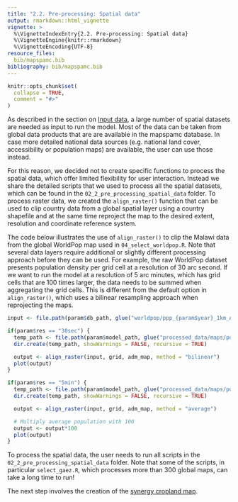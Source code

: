 ```yaml
---
title: "2.2. Pre-processing: Spatial data"
output: rmarkdown::html_vignette
vignette: >
  %\VignetteIndexEntry{2.2. Pre-processing: Spatial data}
  %\VignetteEngine{knitr::rmarkdown}
  %\VignetteEncoding{UTF-8}
resource_files:
  bib/mapspamc.bib
bibliography: bib/mapspamc.bib
---
```


```r
knitr::opts_chunk$set(
  collapse = TRUE,
  comment = "#>"
)
```

As described in the section on [Input data](input_data.html), a large number of spatial datasets are needed as input to run the model. Most of the data can be taken from global data products that are are available in the mapspamc database. In case more detailed national data sources  (e.g. national land cover, accessibility or population maps) are available, the user can  use those instead.

For this reason, we decided not to create specific functions to process the spatial data, which offer limited flexibility for user interaction. Instead we share the detailed scripts that we used to process all the spatial datasets, which can be found in the `02_2_pre_processing_spatial_data` folder. To process raster data, we created the `align_raster()` function that can be used to clip country data from a global spatial layer using a country shapefile and at the same time reproject the map to the desired extent, resolution and coordinate reference system. 

The code below illustrates the use of `align_raster()` to clip the Malawi data from the global WorldPop map used in `04_select_worldpop.R`. Note that several data layers require additional or slightly different processing approach before they can be used. For example, the raw WorldPop dataset presents population density per grid cell at a resolution of 30 arc second. If we want to run the model at a resolution of 5 arc minutes, which has grid cells that are 100 times larger, the data needs to be summed when aggregating the grid cells. This is different from the default option in `align_raster()`, which uses a bilinear resampling approach when reprojecting the maps.    

```r
input <- file.path(param$db_path, glue("worldpop/ppp_{param$year}_1km_Aggregated.tif"))

if(param$res == "30sec") {
  temp_path <- file.path(param$model_path, glue("processed_data/maps/population/{param$res}"))
  dir.create(temp_path, showWarnings = FALSE, recursive = TRUE)

  output <- align_raster(input, grid, adm_map, method = "bilinear")
  plot(output)
}

if(param$res == "5min") {
  temp_path <- file.path(param$model_path, glue("processed_data/maps/population/{param$res}"))
  dir.create(temp_path, showWarnings = FALSE, recursive = TRUE)

  output <- align_raster(input, grid, adm_map, method = "average")

  # Multiply average population with 100
  output <- output*100
  plot(output)
}
```

To process the spatial data, the user needs to run all scripts in the `02_2_pre_processing_spatial_data` folder. Note that some of the scripts, in particular `select_gaez.R`, which processes more than 300 global maps, can take a long time to run! 

The next step involves the creation of the [synergy cropland map](preprocessing_cropland.html). 
